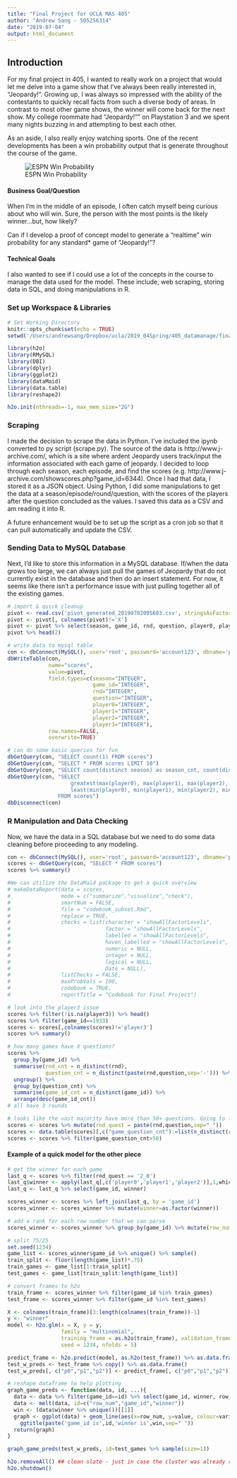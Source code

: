 ```yaml
---
title: "Final Project for UCLA MAS 405"
author: "Andrew Sang - 505256314"
date: "2019-07-04"
output: html_document
---
```

## Introduction
For my final project in 405, I wanted to really work on a project that would let me delve into a game show that I've always been really interested in, "Jeopardy!". Growing up, I was always so impressed with the ability of the contestants to quickly recall facts from such a diverse body of areas. In contrast to most other game shows, the winner will come back for the next show. My college roommate had "Jeopardy!"" on Playstation 3 and we spent many nights buzzing in and attempting to best each other.

As an aside, I also really enjoy watching sports. One of the recent developments has been a win probability output that is generate throughout the course of the game.

![ESPN Win Probability](fig/espn_win_prob.png)

#### Business Goal/Question
When I'm in the middle of an episode, I often catch myself being curious about who will win. Sure, the person with the most points is the likely winner...but, how likely? 

Can if I develop a proof of concept model to generate a "realtime" win probability for any standard* game of "Jeopardy!"?

#### Technical Goals
I also wanted to see if I could use a lot of the concepts in the course to manage the data used for the model. These include, web scraping, storing data in SQL, and doing manipulations in R.

### Set up Workspace & Libraries
```r
# Set Working Directory
knitr::opts_chunk$set(echo = TRUE)
setwd('/Users/andrewsang/Dropbox/ucla/2019_04Spring/405_datamanage/final_project')

library(h2o)
library(RMySQL)
library(DBI)
library(dplyr)
library(ggplot2)
library(dataMaid)
library(data.table)
library(reshape2)

h2o.init(nthreads=-1, max_mem_size="2G")
```

### Scraping
I made the decision to scrape the data in Python. I've included the ipynb converted to py script (scrape.py). The source of the data is http://www.j-archive.com/, which is a site where ardent Jeopardy users track/input the information associated with each game of jeopardy. I decided to loop through each season, each episode, and find the scores (e.g. http://www.j-archive.com/showscores.php?game_id=6344). Once I had that data, I stored it as a JSON object. Using Python, I did some manipulations to get the data at a season/episode/round/question, with the scores of the players after the question concluded as the values. I saved this data as a CSV and am reading it into R.

A future enhancement would be to set up the script as a cron job so that it can pull automatically and update the CSV.

### Sending Data to MySQL Database
Next, I'd like to store this information in a MySQL database. If/when the data grows too large, we can always just pull the games of Jeopardy that do not currently exist in the database and then do an insert statement. For now, it seems like there isn't a performance issue with just pulling together all of the existing games.

```r
# import & quick cleanup
pivot <- read.csv('pivot_generated_20190702095603.csv', stringsAsFactors = FALSE)
pivot <- pivot[, colnames(pivot)!='X']
pivot <- pivot %>% select(season, game_id, rnd, question, player0, player1, player2, player3)
pivot %>% head(2)

# write data to mysql table
con <- dbConnect(MySQL(), user='root', password='account123', dbname='production', host='localhost', port=3306)
dbWriteTable(con,
             name="scores",
             value=pivot,
             field.types=c(season="INTEGER",
                           game_id="INTEGER",
                           rnd="INTEGER", 
                           question="INTEGER",
                           player0="INTEGER",
                           player1="INTEGER",
                           player2="INTEGER",
                           player3="INTEGER"),
             row.names=FALSE,
             overwrite=TRUE)

# can do some basic queries for fun
dbGetQuery(con, "SELECT count(1) FROM scores")
dbGetQuery(con, "SELECT * FROM scores LIMIT 10")
dbGetQuery(con, "SELECT count(distinct season) as season_cnt, count(distinct game_id) as game_cnt FROM scores")
dbGetQuery(con, "SELECT 
                    greatest(max(player0), max(player1), max(player2), max(player3)) as max_game_score,
                    least(min(player0), min(player1), min(player2), min(player3)) as min_game_score
                FROM scores")
dbDisconnect(con)
```

### R Manipulation and Data Checking
Now, we have the data in a SQL database but we need to do some data cleaning before proceeding to any modeling.
```r
con <- dbConnect(MySQL(), user='root', password='account123', dbname='production', host='localhost', port=3306)
scores <- dbGetQuery(con, "SELECT * FROM scores")
scores %>% summary()

#We can utilize the DataMaid package to get a quick overview
# makeDataReport(data = scores,
#                mode = c("summarize","visualize","check"),
#                smartNum = FALSE, 
#                file = "codebook_subset.Rmd",
#                replace = TRUE, 
#                checks = list(character = "showAllFactorLevels", 
#                              factor = "showAllFactorLevels", 
#                              labelled = "showAllFactorLevels", 
#                              haven_labelled = "showAllFactorLevels", 
#                              numeric = NULL, 
#                              integer = NULL, 
#                              logical = NULL, 
#                              Date = NULL), 
#                listChecks = FALSE, 
#                maxProbVals = 100, 
#                codebook = TRUE,
#                reportTitle = "Codebook for Final Project")

# look into the player3 issue
scores %>% filter(!is.na(player3)) %>% head()
scores %>% filter(game_id==1933)
scores <- scores[,colnames(scores)!='player3']
scores %>% summary()

# how many games have X questions?
scores %>% 
  group_by(game_id) %>%
  summarise(rnd_cnt = n_distinct(rnd), 
            question_cnt = n_distinct(paste(rnd,question,sep='-'))) %>% 
  ungroup() %>% 
  group_by(question_cnt) %>% 
  summarise(game_id_cnt = n_distinct(game_id)) %>% 
  arrange(desc(game_id_cnt))
# all have 3 rounds

# looks like the vast majority have more than 50+ questions. Going to filter anything with less than that.
scores <- scores %>% mutate(rnd_quest = paste(rnd,question,sep="_"))
scores <- data.table(scores)[,c("game_question_cnt"):=list(n_distinct(rnd_quest)), by=list(game_id)]
scores <- scores %>% filter(game_question_cnt>50)
```

#### Example of a quick model for the other piece
```r
# get the winner for each game
last_q <- scores %>% filter(rnd_quest == '2_0')
last_q$winner <- apply(last_q[,c('player0','player1','player2')],1,which.max) - 1
last_q <- last_q %>% select(game_id, winner)

scores_winner <- scores %>% left_join(last_q, by = 'game_id')
scores_winner <- scores_winner %>% mutate(winner=as.factor(winner))

# add a rank for each row number that we can parse
scores_winner <- scores_winner %>% group_by(game_id) %>% mutate(row_num = row_number())

# split 75/25 
set.seed(1234)
game_list <- scores_winner$game_id %>% unique() %>% sample()
train_split <- floor(length(game_list)*.75)
train_games <- game_list[1:train_split]
test_games <- game_list[train_split:length(game_list)]

# convert frames to h2o
train_frame <- scores_winner %>% filter(game_id %in% train_games)
test_frame <- scores_winner %>% filter(game_id %in% test_games)

X <- colnames(train_frame)[3:length(colnames(train_frame))-1]
y <- "winner"
model <- h2o.glm(x = X, y = y,
                 family = "multinomial",
                 training_frame = as.h2o(train_frame), validation_frame = as.h2o(test_frame),
                 seed = 1234, nfolds = 5)

predict_frame <- h2o.predict(model, as.h2o(test_frame)) %>% as.data.frame()
test_w_preds <- test_frame %>% copy() %>% as.data.frame()
test_w_preds[, c("p0","p1","p2")] <- predict_frame[, c("p0","p1","p2")]
```


```r
# reshape dataframe to help plotting
graph_game_preds <- function(data, id, ...){
  data <- data %>% filter(game_id==id) %>% select(game_id, winner, row_num, p0, p1, p2)
  data <- melt(data, id=c("row_num","game_id","winner"))
  win <- (data$winner %>% unique())[[1]]
  graph <- ggplot(data) + geom_line(aes(x=row_num, y=value, colour=variable)) + 
    ggtitle(paste('game_id is',id,'winner is',win,sep=" "))
  return(graph)
}

graph_game_preds(test_w_preds, id=test_games %>% sample(size=1))
```


```r
h2o.removeAll() ## clean slate - just in case the cluster was already running
h2o.shutdown()
```



